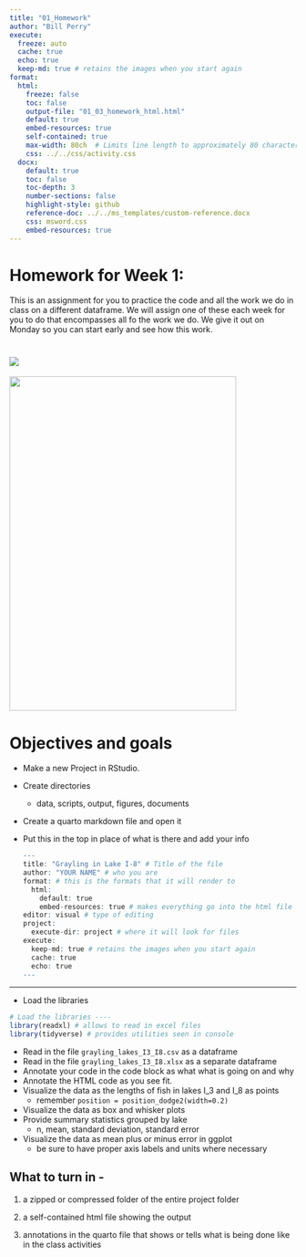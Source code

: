 ```yaml
---
title: "01_Homework"
author: "Bill Perry"
execute:
  freeze: auto
  cache: true
  echo: true
  keep-md: true # retains the images when you start again
format:
  html:
    freeze: false
    toc: false
    output-file: "01_03_homework_html.html"
    default: true
    embed-resources: true
    self-contained: true
    max-width: 80ch  # Limits line length to approximately 80 characters
    css: ../../css/activity.css
  docx:
    default: true
    toc: false
    toc-depth: 3
    number-sections: false
    highlight-style: github
    reference-doc: ../../ms_templates/custom-reference.docx
    css: msword.css
    embed-resources: true
---
```


# Homework for Week 1:

This is an assignment for you to practice the code and all the work we do in class on a different dataframe. We will assign one of these each week for you to do that encompasses all fo the work we do. We give it out on Monday so you can start early and see how this work.

# ![](images/grayling.jpeg)

![](images/I_8.png){width="398" height="586"}

# Objectives and goals

-   Make a new Project in RStudio.

-   Create directories

    -   data, scripts, output, figures, documents

-   Create a quarto markdown file and open it

-   Put this in the top in place of what is there and add your info

    ``` r
    ---
    title: "Grayling in Lake I-8" # Title of the file
    author: "YOUR NAME" # who you are
    format: # this is the formats that it will render to
      html:
        default: true
        embed-resources: true # makes everything go into the html file
    editor: visual # type of editing
    project:
      execute-dir: project # where it will look for files
    execute:
      keep-md: true # retains the images when you start again
      cache: true
      echo: true
    --- 
    ```

------------------------------------------------------------------------

-   Load the libraries

``` r
# Load the libraries ----
library(readxl) # allows to read in excel files
library(tidyverse) # provides utilities seen in console
```

-   Read in the file `grayling_lakes_I3_I8.csv` as a dataframe
-   Read in the file `grayling_lakes_I3_I8.xlsx` as a separate dataframe
-   Annotate your code in the code block as what what is going on and why
-   Annotate the HTML code as you see fit.
-   Visualize the data as the lengths of fish in lakes I_3 and I_8 as points
    -   remember `position = position_dodge2(width=0.2)`
-   Visualize the data as box and whisker plots
-   Provide summary statistics grouped by lake
    -   n, mean, standard deviation, standard error
-   Visualize the data as mean plus or minus error in ggplot
    -   be sure to have proper axis labels and units where necessary

## What to turn in -

1.  a zipped or compressed folder of the entire project folder

2.  a self-contained html file showing the output

3.  annotations in the quarto file that shows or tells what is being done like in the class activities

